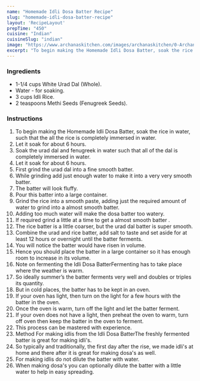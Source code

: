 ---
name: "Homemade Idli Dosa Batter Recipe"
slug: "homemade-idli-dosa-batter-recipe"
layout: 'RecipeLayout'
prepTime: "450"
cuisine: "Indian"
cuisineSlug: "indian"
image: "https://www.archanaskitchen.com/images/archanaskitchen/0-Archanas-Kitchen-Recipes/2019/Classic_Idli_Dosa_Batter_Recipe_Video_4_1600.jpg"
excerpt: "To begin making the Homemade Idli Dosa Batter, soak the rice in water, such that the all the rice is completely immersed in water"
---

### Ingredients

- 1-1/4 cups White Urad Dal (Whole).
- Water - for soaking.
- 3 cups Idli Rice.
- 2 teaspoons Methi Seeds (Fenugreek Seeds).

### Instructions

1. To begin making the Homemade Idli Dosa Batter, soak the rice in water, such that the all the rice is completely immersed in water.
1. Let it soak for about 6 hours.
1. Soak the urad dal and fenugreek in water such that all of the dal is completely immersed in water.
1. Let it soak for about 6 hours.
1. First grind the urad dal into a fine smooth batter.
1. While grinding add just enough water to make it into a very very smooth batter.
1. The batter will look fluffy.
1. Pour this batter into a large container.
1. Grind the rice into a smooth paste, adding just the required amount of water to grind into a almost smooth batter.
1. Adding too much water will make the dosa batter too watery.
1. If required grind a little at a time to get a almost smooth batter .
1. The rice batter is a little coarser, but the urad dal batter is super smooth.
1. Combine the urad and rice batter, add salt to taste and set aside for at least 12 hours or overnight until the batter ferments.
1. You will notice the batter would have risen in volume.
1. Hence you should place the batter in a large container so it has enough room to increase in its volume.
1. Note on fermenting the Idli Dosa BatterFermenting has to take place where the weather is warm.
1. So ideally summer’s the batter ferments very well and doubles or triples its quantity.
1. But in cold places, the batter has to be kept in an oven.
1. If your oven has light, then turn on the light for a few hours with the batter in the oven.
1. Once the oven is warm, turn off the light and let the batter ferment.
1. If your oven does not have a light, then preheat the oven to warm, turn off oven then keep the batter in the oven to ferment.
1. This process can be mastered with experience.
1. Method For making idlis from the Idli Dosa BatterThe freshly fermented batter is great for making idli's.
1. So typically and traditionally, the first day after the rise, we made idli's at home and there after it is great for making dosa's as well.
1. For making idlis do not dilute the batter with water.
1. When making dosa's you can optionally dilute the batter with a little water to help in easy spreading.
